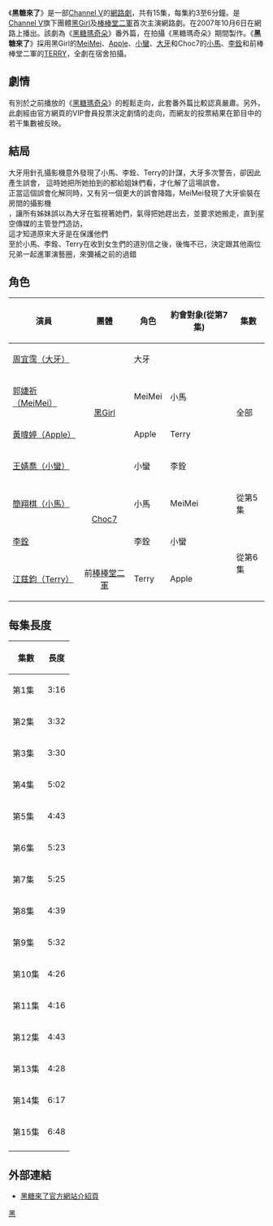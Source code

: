 {{電視節目信息框
| 名稱       = 黑糖來了
| 圖片       = 
| 圖說       = 
| 類型       = [[網路劇|網路劇]]
| 導演       = [[黃清毅|黃清毅]]、[[項立言|項立言]](副導)
| 演出       = [[王婧喬|小蠻]]（[[黑Girl|黑Girl]]）<br>
[[黃暐婷|Apple]]（[[黑Girl|黑Girl]]）<br>
[[郭婕祈|MeiMei]]（[[黑Girl|黑Girl]]）<br>
[[周宜霈|大牙]]（[[黑Girl|黑Girl]]）<br>
[[江莛鈞|Terry]]（前[[棒棒堂二軍|棒棒堂二軍]]）<br>
[[李銓|李銓]]（[[棒棒堂二軍|棒棒堂二軍]]）<br>
[[簡翔棋|小馬]]（[[棒棒堂二軍|棒棒堂二軍]]） 
| 片頭曲     = 純音樂
| 片尾曲     = 純音樂<br>雨天-[[周宜霈|大牙]]清唱（第4集）
| 地區       = {{TWN}}
| 語言       = [[台灣國語|台灣國語]]
| 集數       = 15
| 製作人     = [[安景鴻|安景鴻]]、[[盛士驊|盛士驊]]
| 監製       = [[洪任中|洪任中]]、[[張世明|張世明]]
| 總策畫     = 郭元沖
| 梳化妝     = 張語菲、李易錚
| 統籌       = 張誌偉、吳佑庭(助理)
| 道具       = 林志明
| 音樂音效   = 黃宗一
| 燈光師     = 陳駿銘 
| 攝影師     = 王兆仲 
| 攝影       = 華泰 
| 頻道       = 
| 開始       = 2007年10月16日
| 結束       = 2007年11月24日
| 官方網站 = http://www.startv.com.tw/event/bscoming/
| imdb_id    = 
| tv_com_id  = |
}}

《'''黑糖來了'''》是一部[[Channel_V|Channel V]]的[[網路劇|網路劇]]，共有15集，每集約3至6分鐘。是[[Channel_V|Channel V]]旗下團體[[黑Girl|黑Girl]]及[[棒棒堂二軍|棒棒堂二軍]]首次主演網路劇。在2007年10月6日在網路上播出。該劇為《[[黑糖瑪奇朵|黑糖瑪奇朵]]》番外篇，在拍攝《黑糖瑪奇朵》期間製作。《'''黑糖來了'''》採用黑Girl的[[郭婕祈|MeiMei]]、[[黃暐婷|Apple]]、[[王婧喬|小蠻]]、[[周宜霈|大牙]]和Choc7的[[簡翔棋|小馬]]、[[李銓|李銓]]和前棒棒堂二軍的[[江莛鈞|TERRY]]，全劇在宿舍拍攝。

==劇情==
有別於之前播放的《[[黑糖瑪奇朵|黑糖瑪奇朵]]》的輕鬆走向，此套番外篇比較認真嚴肅。另外，此劇經由官方網頁的VIP會員投票決定劇情的走向，而網友的投票結果在節目中的若干集數被反映。
== 結局 ==
大牙用針孔攝影機意外發現了小馬、李銓、Terry的計謀，大牙多次警告，卻因此產生誤會，
這時她把所她拍到的都給姐妹們看，才化解了這場誤會。<br>
正當這個誤會化解同時，又有另一個更大的誤會降臨，MeiMei發現了大牙偷裝在房間的攝影機<br>
，讓所有姊妹誤以為大牙在監視著她們，氣得把她趕出去，並要求她搬走，直到星空傳媒的主管登門造訪，<br>
這才知道原來大牙是在保護他們<br>
至於小馬、李銓、Terry在收到女生們的道別信之後，後悔不已，決定跟其他兩位兄弟一起進軍演藝圈，來彌補之前的過錯

==角色==
{| class=wikitable border="1" style="text-align:center"
!'''演員'''
!'''團體'''
!'''角色'''
!'''約會對象(從第7集)'''
!'''集數'''
|-
|[[周宜霈|周宜霈（大牙）]]
|rowspan="4" align="center"|[[黑Girl|黑Girl]]
|大牙
|
|rowspan="4"|全部
|-
|[[郭婕祈|郭婕祈（MeiMei）]]
|MeiMei
|小馬
|-
|[[黃暐婷|黃暐婷（Apple）]]
|Apple
|Terry
|-
|[[王婧喬|王婧喬（小蠻）]]
|小蠻
|李銓
|-
|[[簡翔棋|簡翔棋（小馬）]]
|rowspan="2" align="center"|[[Choc7|Choc7]]
|小馬
|MeiMei
|從第5集
|-
|[[李銓|李銓]]
|李銓
|小蠻
|rowspan="2"|從第6集
|-
|[[江莛鈞|江莛鈞（Terry）]]
|align="center"|前[[棒棒堂二軍|棒棒堂二軍]]
|Terry
|Apple
|}

==每集長度==
{| class=wikitable border="1" style="text-align:center"
!'''集數'''
!'''長度'''
|-
|第1集 
|3:16
|-
|第2集 
|3:32
|-
|第3集 
|3:30
|-
|第4集 
|5:02
|-
|第5集 
|4:43
|-
|第6集 
|5:23
|-
|第7集 
|5:25
|-
|第8集 
|4:39
|-
|第9集 
|5:32
|-
|第10集 
|4:26
|-
|第11集 
|4:16
|-
|第12集 
|4:43
|-
|第13集 
|4:28
|-
|第14集 
|6:17
|-
|第15集 
|6:48
|-
|}

==外部連結==
*[https://web.archive.org/web/20081031224208/http://www.startv.com.tw/event/bscoming/intro.html 黑糖來了官方網站介紹頁]
{{黑糖系列}}
{{黑Girl}}
{{Choc7}}
[[Category:2007年台灣電視劇集|黑]]